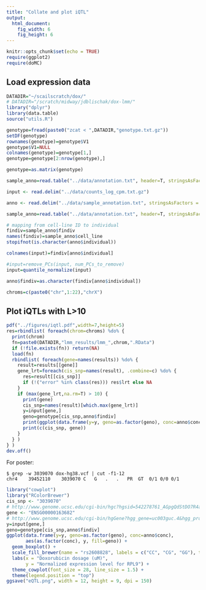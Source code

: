 ```yaml
---
title: "Collate and plot iQTL"
output:
  html_document:
    fig_width: 6
    fig_height: 6
---
```


```r
knitr::opts_chunk$set(echo = TRUE)
require(ggplot2)
require(doMC)
```

## Load expression data
```r
DATADIR="~/scailscratch/dox/"
# DATADIR="/scratch/midway/jdblischak/dox-lmm/"
library("dplyr")
library(data.table)
source("utils.R")

genotype=fread(paste0("zcat < ",DATADIR,"genotype.txt.gz"))
setDF(genotype)
rownames(genotype)=genotype$V1
genotype$V1=NULL
colnames(genotype)=genotype[1,]
genotype=genotype[2:nrow(genotype),]

genotype=as.matrix(genotype)

sample_anno=read.table("../data/annotation.txt", header=T, stringsAsFactors = F)

input <- read.delim("../data/counts_log_cpm.txt.gz") 

anno <- read.delim("../data/sample_annotation.txt", stringsAsFactors = F)

sample_anno=read.table("../data/annotation.txt", header=T, stringsAsFactors = F)

# mapping from cell-line ID to individual
findiv=sample_anno$findiv
names(findiv)=sample_anno$cell_line
stopifnot(is.character(anno$individual))

colnames(input)=findiv[anno$individual]

#input=remove_PCs(input, num_PCs_to_remove)
input=quantile_normalize(input)

anno$findiv=as.character(findiv[anno$individual])

chroms=c(paste0("chr",1:22),"chrX")

```

## Plot iQTLs with L>10
```r
pdf("../figures/iqtl.pdf",width=7,height=5)
res=rbindlist( foreach(chrom=chroms) %do% {
  print(chrom)
  fn=paste0(DATADIR,"lmm_results/lmm_",chrom,".RData")
  if (!file.exists(fn)) return(NA)
  load(fn)
  rbindlist( foreach(gene=names(results)) %do% {
    result=results[[gene]]
    gene_lrt=foreach(cis_snp=names(result), .combine=c) %do% {
      res=result[[cis_snp]]
      if (!("error" %in% class(res))) res$lrt else NA
    }
    if (max(gene_lrt,na.rm=T) > 10) {
      print(gene)
      cis_snp=names(result)[which.max(gene_lrt)]
      y=input[gene,]
      geno=genotype[cis_snp,anno$findiv]
      print(ggplot(data.frame(y=y, geno=as.factor(geno), conc=anno$conc), aes(as.factor(conc), y, col=geno)) + geom_boxplot() + ggtitle(paste("Gene:",gene,"SNP:",cis_snp)) + ylab("Expression") + xlab("Dox concentration") + theme_bw(base_size=16))
      print(c(cis_snp, gene))
    }
  } )
} )
dev.off() 
```

For poster:

```
$ grep -w 3039070 dox-hg38.vcf | cut -f1-12
chr4	39452110	3039070	C	G	.	.	PR	GT	0/1	0/0	0/1
```

```r
library("cowplot")
library("RColorBrewer")
cis_snp <- "3039070"
# http://www.genome.ucsc.edu/cgi-bin/hgc?hgsid=542278761_AGpgQdStDO7R4as1Ps58awaGk8L3&c=chr4&l=39452109&r=39452110&o=39452109&t=39452110&g=snp147Common&i=rs2608828
gene <- "ENSG00000163682"
# http://www.genome.ucsc.edu/cgi-bin/hgGene?hgg_gene=uc003guc.4&hgg_prot=ENST00000295955.13&hgg_chrom=chr4&hgg_start=39454123&hgg_end=39458948&hgg_type=knownGene&db=hg38&hgsid=542278761_AGpgQdStDO7R4as1Ps58awaGk8L3
y=input[gene,]
geno=genotype[cis_snp,anno$findiv]
ggplot(data.frame(y=y, geno=as.factor(geno), conc=anno$conc),
       aes(as.factor(conc), y, fill=geno)) +
  geom_boxplot() +
  scale_fill_brewer(name = "rs2608828", labels = c("CC", "CG", "GG"), type = "qual", palette = "Dark2") +
  labs(x = "Doxorubicin dosage (uM)",
       y = "Normalized expression level for RPL9") +
  theme_cowplot(font_size = 28, line_size = 1.5) +
  theme(legend.position = "top")
ggsave("eQTL.png", width = 12, height = 9, dpi = 150)
```
